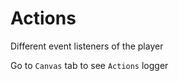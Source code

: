
<Meta title="Actions" component={AudioPlayer} />

# Actions

Different event listeners of the player

Go to `Canvas` tab to see `Actions` logger

<Preview>
  <Story name="Actions">
    <AudioPlayer
      onAbort={action('onAbort')}
      onCanPlay={action('onCanPlay')}
      onCanPlayThrough={action('onCanPlayThrough')}
      onEnded={action('onEnded')}
      onError={action('onError')}
      onListen={action('onListen')}
      onPause={action('onPause')}
      onPlay={action('onPlay')}
      onClickPrevious={action('onClickPrevious')}
      onClickNext={action('onClickNext')}
      volume={1}
      showSkipControls
      progressUpdateInterval={100}
      src={SAMPLE_MP3_URL}
    />
  </Story>
</Preview>
